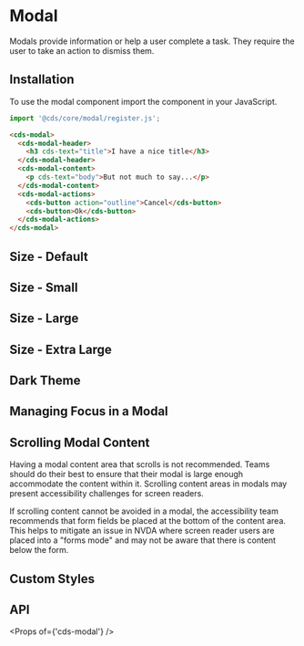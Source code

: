 
<Meta title="Components/Modal" />

# Modal

Modals provide information or help a user complete a task. They require the user to take an action to dismiss them.

## Installation

To use the modal component import the component in your JavaScript.

```typescript
import '@cds/core/modal/register.js';
```

```html
<cds-modal>
  <cds-modal-header>
    <h3 cds-text="title">I have a nice title</h3>
  </cds-modal-header>
  <cds-modal-content>
    <p cds-text="body">But not much to say...</p>
  </cds-modal-content>
  <cds-modal-actions>
    <cds-button action="outline">Cancel</cds-button>
    <cds-button>Ok</cds-button>
  </cds-modal-actions>
</cds-modal>
```

## Size - Default

<Preview>
  <Story id="stories-modal--default-size" />
</Preview>

## Size - Small

<Preview>
  <Story id="stories-modal--small" />
</Preview>

## Size - Large

<Preview>
  <Story id="stories-modal--large" />
</Preview>

## Size - Extra Large

<Preview>
  <Story id="stories-modal--extra-large" />
</Preview>

## Dark Theme

<Preview>
  <Story id="stories-modal--dark-theme" />
</Preview>

## Managing Focus in a Modal

<Preview>
  <Story id="stories-modal--focus" />
</Preview>

## Scrolling Modal Content

Having a modal content area that scrolls is not recommended. Teams should do their best to ensure that their modal is
large enough accommodate the content within it. Scrolling content areas in modals may present accessibility challenges
for screen readers.

If scrolling content cannot be avoided in a modal, the accessibility team recommends that form fields be placed at the
bottom of the content area. This helps to mitigate an issue in NVDA where screen reader users are placed into a "forms
mode" and may not be aware that there is content below the form.

<Preview>
  <Story id="stories-modal--scroll-content" />
</Preview>

## Custom Styles

<Preview>
  <Story id="stories-modal--custom-styles" />
</Preview>

## API

<Props of={'cds-modal'} />
